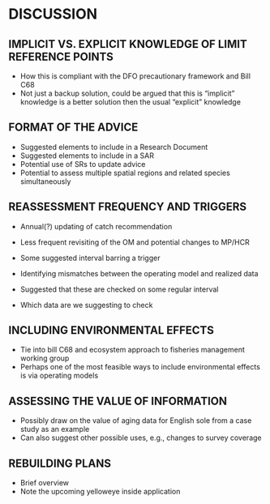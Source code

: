 # DISCUSSION

## IMPLICIT VS. EXPLICIT KNOWLEDGE OF LIMIT REFERENCE POINTS

* How this is compliant with the DFO precautionary framework and Bill C68
* Not just a backup solution, could be argued that this is "implicit" knowledge is a better solution then the usual "explicit" knowledge

## FORMAT OF THE ADVICE

* Suggested elements to include in a Research Document
* Suggested elements to include in a SAR
* Potential use of SRs to update advice
* Potential to assess multiple spatial regions and related species simultaneously

## REASSESSMENT FREQUENCY AND TRIGGERS

* Annual(?) updating of catch recommendation
* Less frequent revisiting of the OM and potential changes to MP/HCR
* Some suggested interval barring a trigger

* Identifying mismatches between the operating model and realized data
* Suggested that these are checked on some regular interval
* Which data are we suggesting to check

## INCLUDING ENVIRONMENTAL EFFECTS

* Tie into bill C68 and ecosystem approach to fisheries management working group
* Perhaps one of the most feasible ways to include environmental effects is via operating models

## ASSESSING THE VALUE OF INFORMATION

* Possibly draw on the value of aging data for English sole from a case study as an example
* Can also suggest other possible uses, e.g., changes to survey coverage

## REBUILDING PLANS

* Brief overview
* Note the upcoming yelloweye inside application
